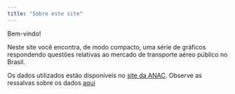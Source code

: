 ```yaml
---
title: "Sobre este site"
---
```


Bem-vindo!

Neste site você encontra, de modo compacto, uma série de gráficos respondendo questões relativas ao mercado de transporte aéreo público no Brasil.

Os dados utilizados estão disponíveis no [site da ANAC](https://www.anac.gov.br/assuntos/dados-e-estatisticas/mercado-do-transporte-aereo). Observe as ressalvas sobre os dados [aqui](https://www.anac.gov.br/assuntos/dados-e-estatisticas/dados-estatisticos/dados-estatisticos)

<br>